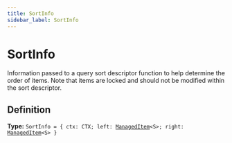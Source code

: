 ```yaml
---
title: SortInfo
sidebar_label: SortInfo
---
```


# SortInfo

Information passed to a query sort descriptor function to help determine
the order of items. Note that items are locked and should not be modified
within the sort descriptor.

## Definition

**Type:** <code>SortInfo = &#123; ctx: CTX; left: [ManagedItem](/api/classes/manageditem)&lt;S&gt;; right: [ManagedItem](/api/classes/manageditem)&lt;S&gt; &#125;</code>

